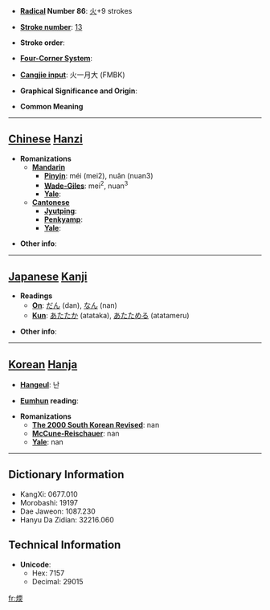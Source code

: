 * '''[[Wiktionary:Chinese radical index| Radical]] Number 86''': [[Wiktionary:Chinese radical index 火|火]]+9 strokes

* '''[[Wiktionary:Chinese total strokes index|Stroke number]]''': [[Wiktionary:Chinese total strokes index 13|13]]

* '''Stroke order''': 

* '''[[Wiktionary:Chinese four corner index|Four-Corner System]]''': 

* '''[[Wiktionary:Chinese Cangjie index|Cangjie input]]''': 火一月大 (FMBK)

* '''Graphical Significance and Origin''': 

* '''Common Meaning'''

----

== [[Chinese]] [[Hanzi]] ==

* '''Romanizations'''
** '''[[Mandarin]]'''
*** '''[[Pinyin]]''': méi (mei2), nuǎn (nuan3)
*** '''[[Wade-Giles]]''': mei<sup>2</sup>, nuan<sup>3</sup>
*** '''[[Yale]]''': 
** '''[[Cantonese]]'''
*** '''[[Jyutping]]''':
*** '''[[Penkyamp]]''': 
*** '''[[Yale]]''': 

* '''Other info''': 

----

== [[Japanese]] [[Kanji]] ==

* '''Readings'''
** '''[[On]]''': [[だん]] (dan), [[なん]] (nan)
** '''[[Kun]]''': [[あたたか]] (atataka), [[あたためる]] (atatameru)

* '''Other info''':  

----

== [[Korean]] [[Hanja]] ==

* '''[[Hangeul]]''': 난

* '''[[Eumhun]] reading''': 

* '''Romanizations'''
** '''[[The 2000 South Korean Revised Romanization|The 2000 South Korean Revised]]''': nan
** '''[[McCune-Reischauer]]''': nan
** '''[[Yale]]''': nan

----

== Dictionary Information ==

* KangXi: 0677.010
* Morobashi: 19197
* Dae Jaweon: 1087.230
* Hanyu Da Zidian: 32216.060

== Technical Information ==

* '''Unicode''':
** Hex: 7157
** Decimal: 29015

[[fr:煗]]